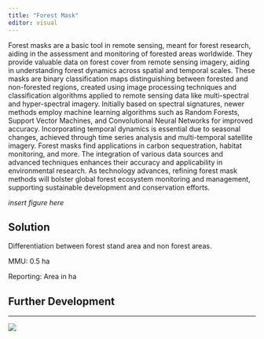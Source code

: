 ```yaml
---
title: "Forest Mask"
editor: visual
---
```


Forest masks are a basic tool in remote sensing, meant for forest research, aiding in the assessment and monitoring of forested areas worldwide. They provide valuable data on forest cover from remote sensing imagery, aiding in understanding forest dynamics across spatial and temporal scales. These masks are binary classification maps distinguishing between forested and non-forested regions, created using image processing techniques and classification algorithms applied to remote sensing data like multi-spectral and hyper-spectral imagery. Initially based on spectral signatures, newer methods employ machine learning algorithms such as Random Forests, Support Vector Machines, and Convolutional Neural Networks for improved accuracy. Incorporating temporal dynamics is essential due to seasonal changes, achieved through time series analysis and multi-temporal satellite imagery. Forest masks find applications in carbon sequestration, habitat monitoring, and more. The integration of various data sources and advanced techniques enhances their accuracy and applicability in environmental research. As technology advances, refining forest mask methods will bolster global forest ecosystem monitoring and management, supporting sustainable development and conservation efforts.

*insert figure here*

## Solution

Differentiation between forest stand area and non forest areas.

MMU: 0.5 ha

Reporting: Area in ha

## Further Development

------------------------------------------------------------------------

![](visuals/banner.png)
